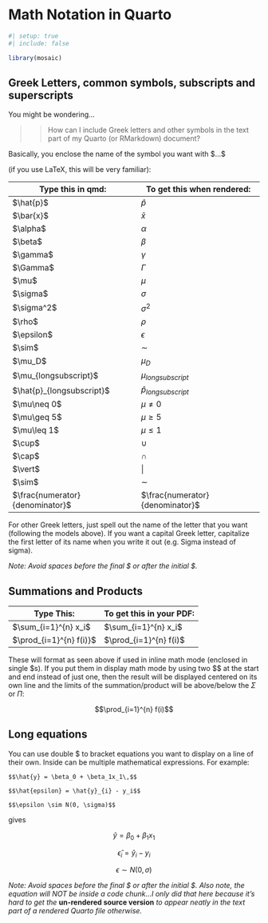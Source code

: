 # Math Notation in Quarto

```r
#| setup: true
#| include: false

library(mosaic)
```

## Greek Letters, common symbols, subscripts and superscripts

You might be wondering...

>> How can I include Greek letters and other symbols in the text part of my Quarto (or RMarkdown) document?

Basically, you enclose the name of the symbol you want with \$\...\$ 

(if you use LaTeX, this will be very familiar):

Type this in qmd:    | To get this when rendered:
---------------------|----------------------------
\$\\hat{p}\$   | $\hat{p}$
\$\\bar{x}\$   | $\bar{x}$
\$\\alpha\$ | $\alpha$
\$\\beta\$  | $\beta$
\$\\gamma\$ | $\gamma$
\$\\Gamma\$ | $\Gamma$
\$\\mu\$    | $\mu$
\$\\sigma\$ | $\sigma$
\$\\sigma\^2\$ | $\sigma^2$
\$\\rho\$   | $\rho$
\$\\epsilon\$ | $\epsilon$ 
\$\\sim\$   | $\sim$
\$\\mu\_D\$   | $\mu_D$
\$\\mu\_\{longsubscript\}\$   | $\mu_{longsubscript}$
\$\\hat{p}\_\{longsubscript\}\$   | $\hat{p}_{longsubscript}$
\$\\mu\\neq 0\$   | $\mu \neq 0$
\$\\mu\\geq 5\$   | $\mu \geq 5$
\$\\mu\\leq 1\$   | $\mu \leq 1$
\$\\cup\$ | $\cup$
\$\\cap\$ | $\cap$
\$\\vert\$ | $\vert$
\$\\sim\$ | $\sim$
\$\\frac{numerator}{denominator}\$ | $\frac{numerator}{denominator}$

For other Greek letters, just spell out the name of the letter that you want (following the models above). If you want a capital Greek letter, capitalize the first letter of its name when you write it out (e.g. Sigma instead of sigma).

*Note: Avoid spaces before the final \$ or after the initial \$.*

## Summations and Products

Type This:    | To get this in your PDF:
--------------|----------------------------
\$\\sum\_{i=1}\^{n} x\_i\$   | $\sum_{i=1}^{n} x_i$
\$\\prod\_{i=1}\^{n} f(i)}\$   | $\prod_{i=1}^{n} f(i)$

These will format as seen above if used in inline math mode (enclosed in single \$s). If you put them in display math mode by using two \$\$ at the start and end instead of just one, then the result will be displayed centered on its own line and the limits of the summation/product will be above/below the $\Sigma$ or $\Pi$:

<!-- \$\$ $\text{\\prod\_{i=1}\\^ \{ n \} f(i)}$ \$\$ -->

<!-- gives -->

$$\prod_{i=1}^{n} f(i)$$

## Long equations
You can use double \$ to bracket equations you want to display on a line of their own. Inside can be multiple mathematical expressions. For example:

````verbatim
$$\hat{y} = \beta_0 + \beta_1x_1\,$$

$$\hat{epsilon} = \hat{y}_{i} - y_i$$

$$\epsilon \sim N(0, \sigma)$$
````



gives

$$\hat{y} = \beta_0 + \beta_1x_1$$

$$\hat{\epsilon}_{i} = \hat{y}_{i} - y_i$$


$$\epsilon \sim N(0, \sigma)$$

*Note: Avoid spaces before the final \$ or after the initial \$. Also note, the equation will NOT be inside a code chunk...I only did that here because it's hard to get the* **un-rendered source version** *to appear neatly in the text part of a rendered Quarto file otherwise.*
